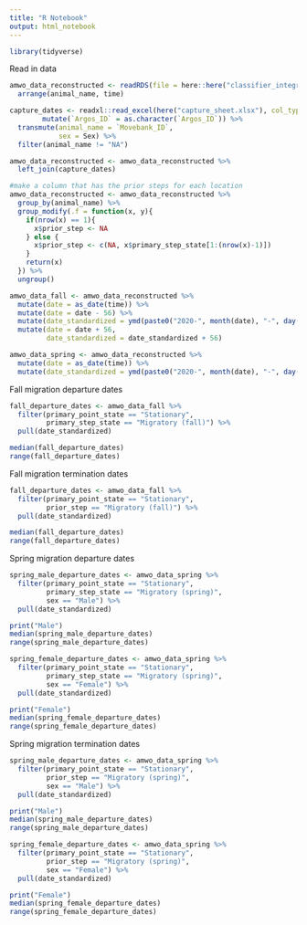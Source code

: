 ```yaml
---
title: "R Notebook"
output: html_notebook
---
```


```r
library(tidyverse)
```

Read in data
```r
amwo_data_reconstructed <- readRDS(file = here::here("classifier_integrated", "fac_primary_state_delineation.rds")) %>% 
  arrange(animal_name, time) 

capture_dates <- readxl::read_excel(here("capture_sheet.xlsx"), col_types = c("text", "text", "date", "numeric", "numeric", "numeric", "numeric", "text", "text", "text", "text", "text", "text", "numeric", "numeric", "numeric", "numeric", "numeric", "text", "text", "text", "text", "text", "text")) %>%
        mutate(`Argos_ID` = as.character(`Argos_ID`)) %>%
  transmute(animal_name = `Movebank_ID`,
            sex = Sex) %>% 
  filter(animal_name != "NA")

amwo_data_reconstructed <- amwo_data_reconstructed %>% 
  left_join(capture_dates)

#make a column that has the prior steps for each location
amwo_data_reconstructed <- amwo_data_reconstructed %>% 
  group_by(animal_name) %>% 
  group_modify(.f = function(x, y){
    if(nrow(x) == 1){
      x$prior_step <- NA
    } else {
      x$prior_step <- c(NA, x$primary_step_state[1:(nrow(x)-1)])
    }
    return(x)
  }) %>% 
  ungroup()

amwo_data_fall <- amwo_data_reconstructed %>% 
  mutate(date = as_date(time)) %>% 
  mutate(date = date - 56) %>% 
  mutate(date_standardized = ymd(paste0("2020-", month(date), "-", day(date)))) %>% 
  mutate(date = date + 56,
         date_standardized = date_standardized + 56)

amwo_data_spring <- amwo_data_reconstructed %>% 
  mutate(date = as_date(time)) %>% 
  mutate(date_standardized = ymd(paste0("2020-", month(date), "-", day(date))))
```

Fall migration departure dates
```r
fall_departure_dates <- amwo_data_fall %>% 
  filter(primary_point_state == "Stationary",
         primary_step_state == "Migratory (fall)") %>% 
  pull(date_standardized)

median(fall_departure_dates)
range(fall_departure_dates)
```

Fall migration termination dates
```r
fall_departure_dates <- amwo_data_fall %>% 
  filter(primary_point_state == "Stationary",
         prior_step == "Migratory (fall)") %>% 
  pull(date_standardized)

median(fall_departure_dates)
range(fall_departure_dates)
```


Spring migration departure dates
```r
spring_male_departure_dates <- amwo_data_spring %>% 
  filter(primary_point_state == "Stationary",
         primary_step_state == "Migratory (spring)",
         sex == "Male") %>% 
  pull(date_standardized)

print("Male")
median(spring_male_departure_dates)
range(spring_male_departure_dates)

spring_female_departure_dates <- amwo_data_spring %>% 
  filter(primary_point_state == "Stationary",
         primary_step_state == "Migratory (spring)",
         sex == "Female") %>% 
  pull(date_standardized)

print("Female")
median(spring_female_departure_dates)
range(spring_female_departure_dates)
```

Spring migration termination dates
```r
spring_male_departure_dates <- amwo_data_spring %>% 
  filter(primary_point_state == "Stationary",
         prior_step == "Migratory (spring)",
         sex == "Male") %>% 
  pull(date_standardized)

print("Male")
median(spring_male_departure_dates)
range(spring_male_departure_dates)

spring_female_departure_dates <- amwo_data_spring %>% 
  filter(primary_point_state == "Stationary",
         prior_step == "Migratory (spring)",
         sex == "Female") %>% 
  pull(date_standardized)

print("Female")
median(spring_female_departure_dates)
range(spring_female_departure_dates)
```